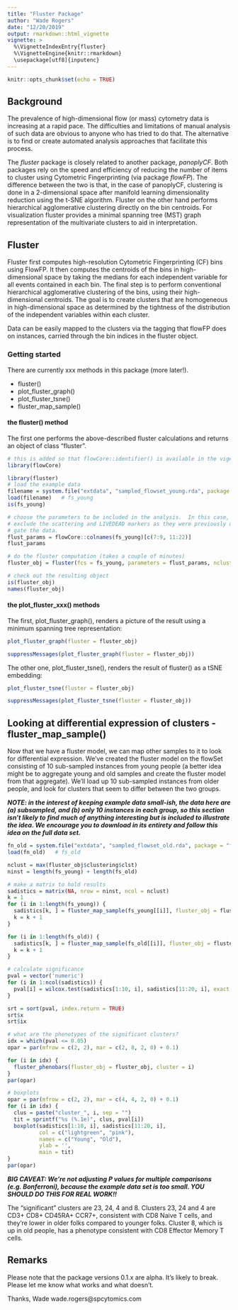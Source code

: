 ```yaml
---
title: "Fluster Package"
author: "Wade Rogers"
date: "12/20/2019"
output: rmarkdown::html_vignette
vignette: >
  %\VignetteIndexEntry{fluster}
  %\VignetteEngine{knitr::rmarkdown}
  \usepackage[utf8]{inputenc}
---
```


```r
knitr::opts_chunk$set(echo = TRUE)
```

## Background

The prevalence of high-dimensional flow (or mass) cytometry data is increasing at a rapid pace.
The difficulties and limitations of manual analysis of such data are obvious to anyone who has
tried to do that.  The alternative is to find or create automated analysis approaches that
facilitate this process.

The *fluster* package is closely related to another package, *panoplyCF*.  Both packages 
rely on the speed and efficiency of reducing the number of items to cluster using 
Cytometric Fingerprinting (via package *flowFP*).  The difference between the two is that,
in the case of panoplyCF, clustering is done in a 2-dimensional space after 
manifold learning dimensionality reduction using the t-SNE algorithm.  Fluster on the
other hand performs hierarchical agglomerative clustering directly on the bin centroids.
For visualization fluster provides a minimal spanning tree (MST) graph representation of
the multivariate clusters to aid in interpretation.

## Fluster
Fluster first computes high-resolution 
Cytometric Fingerprinting (CF) bins using FlowFP.  It then computes the centroids of the bins
in high-dimensional space by taking the medians for each independent variable for all
events contained in each bin. The final step is to perform conventional hierarchical agglomerative clustering of the
bins, using their high-dimensional centroids.  The goal is to create clusters
that are homogeneous in high-dimensional space as determined by the tightness of 
the distribution of the independent variables within each cluster.

Data can be easily mapped to the clusters via the tagging that flowFP does on instances,
carried through the bin indices in the fluster object.

### Getting started

There are currently xxx methods in this package (more later!).

* fluster()
* plot_fluster_graph()
* plot_fluster_tsne()
* fluster_map_sample()

#### the fluster() method
The first one performs the above-described fluster calculations and returns an object of class "fluster".

```r
# this is added so that flowCore::identifier() is available in the vigette environment
library(flowCore)
```

```r
library(fluster)
# load the example data
filename = system.file("extdata", "sampled_flowset_young.rda", package = "fluster")
load(filename)   # fs_young
is(fs_young)

# choose the parameters to be included in the analysis.  In this case,
# exclude the scattering and LIVEDEAD markers as they were previously used to
# gate the data.
flust_params = flowCore::colnames(fs_young)[c(7:9, 11:22)]
flust_params

# do the fluster computation (takes a couple of minutes)
fluster_obj = fluster(fcs = fs_young, parameters = flust_params, nclust = NULL)

# check out the resulting object
is(fluster_obj)
names(fluster_obj)
```

#### the plot_fluster_xxx() methods
The first, plot_fluster_graph(), renders a picture of the result using a minimum spanning tree representation:

```r
plot_fluster_graph(fluster = fluster_obj)
```

```r

suppressMessages(plot_fluster_graph(fluster = fluster_obj))
```

The other one, plot_fluster_tsne(), renders the result of fluster() as a tSNE embedding:
```r
plot_fluster_tsne(fluster = fluster_obj)
```

```r

suppressMessages(plot_fluster_tsne(fluster = fluster_obj))
```


## Looking at differential expression of clusters - fluster_map_sample()
Now that we have a fluster model, we can map other samples to it to look for differential expression.  We've created the fluster model on the flowSet consisting of 10 sub-sampled instances from young people (a better idea might be to aggregate young and old samples and create the fluster model from that aggregate).  We'll load up 10 sub-sampled instances from older people, and look for clusters that seem to differ between the two groups.

***NOTE: in the interest of keeping example data small-ish, the data here are (a) subsampled, and (b) only 10 instances in each group, so this section isn't likely to find much of anything interesting but is included to illustrate the idea.  We encourage you to download \link{https://flowrepository.org/id/FR-FCM-ZZGS} in its entirety and follow this idea on the full data set. ***

```r
fn_old = system.file("extdata", "sampled_flowset_old.rda", package = "fluster")
load(fn_old)   # fs_old

nclust = max(fluster_obj$clustering$clst)
ninst = length(fs_young) + length(fs_old)

# make a matrix to hold results
sadistics = matrix(NA, nrow = ninst, ncol = nclust)
k = 1
for (i in 1:length(fs_young)) {
  sadistics[k, ] = fluster_map_sample(fs_young[[i]], fluster_obj = fluster_obj)$fraction
  k = k + 1
}

for (i in 1:length(fs_old)) {
  sadistics[k, ] = fluster_map_sample(fs_old[[i]], fluster_obj = fluster_obj)$fraction
  k = k + 1
}

# calculate significance
pval = vector('numeric')
for (i in 1:ncol(sadistics)) {
  pval[i] = wilcox.test(sadistics[1:10, i], sadistics[11:20, i], exact = FALSE)$p.value
}

srt = sort(pval, index.return = TRUE)
srt$x
srt$ix

# what are the phenotypes of the significant clusters?
idx = which(pval <= 0.05)
opar = par(mfrow = c(2, 2), mar = c(2, 8, 2, 0) + 0.1)

for (i in idx) {
  fluster_phenobars(fluster_obj = fluster_obj, cluster = i)
}
par(opar)

# boxplots
opar = par(mfrow = c(2, 2), mar = c(4, 4, 2, 0) + 0.1)
for (i in idx) {
  clus = paste("cluster_", i, sep = "")
  tit = sprintf("%s (%.1e)", clus, pval[i])
  boxplot(sadistics[1:10, i], sadistics[11:20, i], 
          col = c("lightgreen", "pink"), 
          names = c("Young", "Old"),
          ylab = '', 
          main = tit)
}
par(opar)

```

***BIG CAVEAT: We're not adjusting P values for multiple comparisons (e.g. Bonferroni), because the example data set is too small.  YOU SHOULD DO THIS FOR REAL WORK!!***

The "significant" clusters are 23, 24, 4 and 8.  Clusters 23, 24 and 4 are CD3+ CD8+ CD45RA+ CCR7+, consistent with CD8 Naive T cells, and they're lower in older folks compared to younger folks.  Cluster 8, which is up in old people, has a phenotype consistent with CD8 Effector Memory T cells.

## Remarks
Please note that the package versions 0.1.x are alpha.  It's likely to break.  Please let 
me know what works and what doesn't.

Thanks,
Wade
wade.rogers@spcytomics.com


